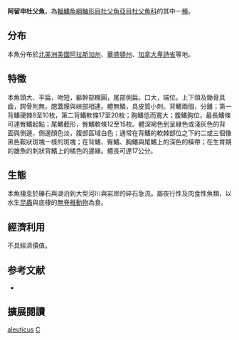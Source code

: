 {{Speciesbox
| name = 阿留申杜父魚
| image = 
| image_width = 250px
| status = NE
| status_system = IUCN3.1
| genus = Cottus
| species = aleuticus
| authority = [[Gilbert|Gilbert]], 1896
| synonyms = *''Cottus protrusus ''<br /><small>Schultz & Spoor, 1933</small> ''
}}
'''阿留申杜父魚'''，為[[輻鰭魚綱|輻鰭魚綱]][[鮋形目|鮋形目]][[杜父魚亞目|杜父魚亞目]][[杜父魚科|杜父魚科]]的其中一[[種|種]]。

==分布==
本魚分布於[[北美洲|北美洲]][[美國|美國]][[阿拉斯加州|阿拉斯加州]]、[[華盛頓州|華盛頓州]]、[[加拿大|加拿大]][[卑詩省|卑詩省]]等地。

==特徵==
本魚頭大、平扁，吻短，軀幹部橢圓，尾部側扁。口大，端位。上下頜及鋤骨具齒，腭骨則無。腮蓋膜與峽部相連。體無鱗，具皮質小刺。背鰭兩個，分離；第一背鰭硬棘8至10枚，第二背鰭軟條17至20枚；胸鰭低而寬大；腹鰭胸位，最長鰭條可達臀鰭起點；尾鰭截形，臀鰭軟條12至15枚。體深褐色到呈綠色或淺灰色的背面與側邊，側邊顏色淡，腹部區域白色；通常在背鰭的軟棘部位之下的二或三個像黑色鞍狀斑塊一樣的斑塊；在背鰭、臀鰭、胸鰭與尾鰭上的深色的橫帶；在生育期的雄魚的刺狀背鰭上的橘色的邊緣。體長可達17公分。

==生態==
本魚棲息於礫石與湖泊到大型河川與岩岸的碎石急流。屬夜行性及肉食性魚類，以水生[[昆蟲|昆蟲]]與底棲的[[無脊椎動物|無脊椎動物]]為食。

==經濟利用==
不具經濟價值。

==参考文献==
*{{FishBase_species|genus=Cottus|species=aleuticus|year=2011|month=12}}

==擴展閱讀==
{{refbegin}}
{{wikispecies-inline|Cottus aleuticus|阿留申杜父魚}}
{{refend}}
{{Taxonbar|from=Q1093943}}

[[Category:杜父魚屬|aleuticus]]
[[Category:1896年描述的魚類|C]]

{{鮋形目小作品}}